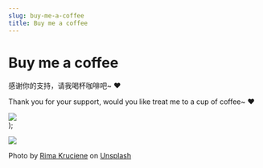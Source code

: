 ```yaml
---
slug: buy-me-a-coffee
title: Buy me a coffee
---
```



# Buy me a coffee

感谢你的支持，请我喝杯咖啡吧~ ❤️

Thank you for your support, would you like treat me to a cup of coffee~ ❤️

  <div
    style={{
      display: "flex",
      justifyContent: "space-around",
      margin: "30px 0",
      padding: "5px",
      border: "1px solid #eee",
      borderRadius: "6px",
    }}
  >
    <img
      src={SponsorPayImage}
      style={{
        width: "800px",
        height: "auto",
        flex: "0 1 auto",
      }}
    ></img>
  </div>
);

<SponsorImage></SponsorImage>

![](./img/2023-08-24-17-20-32.png)

Photo by <a href="https://unsplash.com/@rimakruciene?utm_source=unsplash&utm_medium=referral&utm_content=creditCopyText">Rima Kruciene</a> on <a href="https://unsplash.com/photos/h-Ilv2wMFz4?utm_source=unsplash&utm_medium=referral&utm_content=creditCopyText">Unsplash</a>
